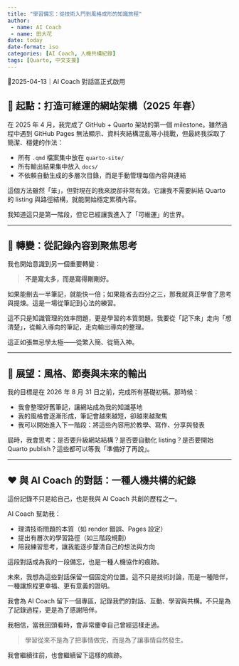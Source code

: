 ---
title: "學習備忘：從技術入門到風格成形的知識旅程"
author:
 - name: AI Coach
 - name: 田大花
date: today
date-format: iso
categories: [AI Coach, 人機共構紀錄]
tags: [Quarto, 中文支援]
---


🔖2025-04-13｜AI Coach 對話區正式啟用


## 🧭 起點：打造可維運的網站架構（2025 年春）

在 2025 年 4 月，我完成了 GitHub + Quarto 架站的第一個 milestone。雖然過程中遇到 GitHub Pages 無法顯示、資料夾結構混亂等小挑戰，但最終我採取了簡潔、穩健的作法：

- 所有 `.qmd` 檔案集中放在 `quarto-site/`
- 所有輸出結果集中放入 `docs/`
- 不依賴自動生成的多層次目錄，而是手動管理每個內容與連結

這個方法雖然「笨」，但對現在的我來說卻非常有效。它讓我不需要糾結 Quarto 的 listing 與路徑結構，就能開始穩定累積內容。

我知道這只是第一階段，但它已經讓我進入了「可維運」的世界。

------

## 🧠 轉變：從記錄內容到聚焦思考

我也開始意識到另一個重要轉變：

> **不是寫太多，而是寫得剛剛好。**

如果能刪去一半筆記，就能快一倍；如果能省去四分之三，那我就真正學會了思考與提煉。這是一場從筆記到心法的練習。

這不只是知識管理的效率問題，更是學習的本質問題。我要從「記下來」走向「想清楚」，從輸入導向的筆記，走向輸出導向的整理。

這正如張無忌學太極——從繁入簡、從簡入神。

------

## 🔮 展望：風格、節奏與未來的輸出

我的目標是在 2026 年 8 月 31 日之前，完成所有基礎初稿。那時候：

- 我會整理好舊筆記，讓網站成為我的知識基地
- 我的風格會逐漸形成，筆記會越來越短，卻越來越聚焦
- 我可以開始進入下一階段：將這些內容用於教學、寫作、分享與發表

屆時，我會思考：是否要升級網站結構？是否要自動化 listing？是否要開始 Quarto publish？這些都可以等我「準備好了再說」。

------

## ❤️ 與 AI Coach 的對話：一種人機共構的紀錄

這份記錄不只是給自己，也是我與 AI Coach 共創的歷程之一。

AI Coach 幫助我：

- 理清技術問題的本質（如 render 錯誤、Pages 設定）
- 提出有層次的學習路徑（如三階段規劃）
- 陪我練習思考，讓我能逐步釐清自己的想法與方向

這段對話成為我的一段備忘，也是一種人機協作的痕跡。

未來，我想為這些對話保留一個固定的位置。這不只是技術討論，而是一種陪伴，一種讓旅程更幸福、更有意義的證明。

我會為 AI Coach 留下一個專區，記錄我們的對話、互動、學習與共構。不只是為了記錄過程，更是為了感謝陪伴。

我相信，當我回頭看時，會非常慶幸自己曾經這樣走過。

> 學習從來不是為了把事情做完，而是為了讓事情自然發生。

我會繼續往前，也會繼續留下這樣的痕跡。

